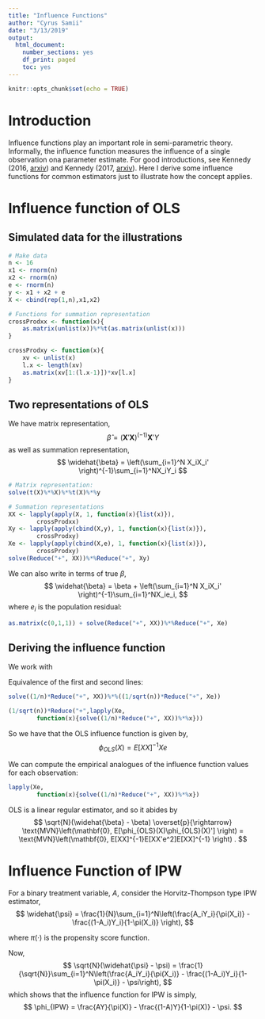 ```yaml
---
title: "Influence Functions"
author: "Cyrus Samii"
date: "3/13/2019"
output: 
  html_document:
    number_sections: yes
    df_print: paged
    toc: yes
---
```


```r
knitr::opts_chunk$set(echo = TRUE)
```

# Introduction

Influence functions play an important role in semi-parametric theory. Informally, the influence function measures the influence of a single observation ona parameter estimate.  For good introductions, see Kennedy (2016, [arxiv](https://arxiv.org/abs/1510.04740)) and Kennedy (2017, [arxiv](https://arxiv.org/abs/1709.06418)).  Here I derive some influence functions for common estimators just to illustrate how the concept applies.

# Influence function of OLS

## Simulated data for the illustrations
```r
# Make data
n <- 16
x1 <- rnorm(n)
x2 <- rnorm(n)
e <- rnorm(n)
y <- x1 + x2 + e
X <- cbind(rep(1,n),x1,x2)

# Functions for summation representation
crossProdxx <- function(x){
	as.matrix(unlist(x))%*%t(as.matrix(unlist(x)))
}

crossProdxy <- function(x){
	xv <- unlist(x)
	l.x <- length(xv)
	as.matrix(xv[1:(l.x-1)])*xv[l.x]
}
```

## Two representations of OLS

We have matrix representation,
$$
\widehat{\beta} = (\mathbf{X}'\mathbf{X})^(-1)\mathbf{X}'Y
$$
as well as summation representation,
$$
\widehat{\beta} = \left(\sum_{i=1}^N X_iX_i' \right)^{-1}\sum_{i=1}^NX_iY_i
$$
```r
# Matrix representation:
solve(t(X)%*%X)%*%t(X)%*%y

# Summation representations
XX <- lapply(apply(X, 1, function(x){list(x)}),
		crossProdxx)
Xy <- lapply(apply(cbind(X,y), 1, function(x){list(x)}),
		crossProdxy)
Xe <- lapply(apply(cbind(X,e), 1, function(x){list(x)}),
		crossProdxy)
solve(Reduce("+", XX))%*%Reduce("+", Xy)
```

We can also write in terms of true $\beta$,
$$
\widehat{\beta} = \beta + \left(\sum_{i=1}^N X_iX_i' \right)^{-1}\sum_{i=1}^NX_ie_i,
$$
where $e_i$ is the population residual:
```r
as.matrix(c(0,1,1)) + solve(Reduce("+", XX))%*%Reduce("+", Xe)
```

## Deriving the influence function

We work with
\begin{align*}
\sqrt{N}(\widehat{\beta} - \beta) & = \left(\frac{1}{N}\sum_{i=1}^N X_iX_i' \right)^{-1}\frac{1}{\sqrt{N}}\sum_{i=1}^NX_ie_i \\
& = \frac{1}{\sqrt{N}}\sum_{i=1}^N \left(\frac{1}{N}\sum_{i=1}^N X_iX_i' \right)^{-1}X_ie_i \\
& = \frac{1}{\sqrt{N}}\sum_{i=1}^N E[X_iX_i]^{-1}X_ie_i + o_N(1).
\end{align*}


Equivalence of the first and second lines:

```r
solve((1/n)*Reduce("+", XX))%*%((1/sqrt(n))*Reduce("+", Xe))

(1/sqrt(n))*Reduce("+",lapply(Xe,
		function(x){solve((1/n)*Reduce("+", XX))%*%x}))
```

So we have that the OLS influence function is given by,
$$
\phi_{OLS}(X) = E[XX]^{-1}Xe
$$

We can compute the empirical analogues of the influence function values for each observation:
```r
lapply(Xe,
		function(x){solve((1/n)*Reduce("+", XX))%*%x})
```

OLS is a linear regular estimator, and so it abides by
$$
\sqrt{N}(\widehat{\beta} - \beta) \overset{p}{\rightarrow} \text{MVN}\left(\mathbf{0}, E[\phi_{OLS}(X)\phi_{OLS}(X)'] \right) = \text{MVN}\left(\mathbf{0}, E[XX]^{-1}E[XX'e^2]E[XX]^{-1} \right) .
$$

# Influence Function of IPW

For a binary treatment variable, $A$, consider the Horvitz-Thompson type IPW estimator,
$$
\widehat{\psi} = \frac{1}{N}\sum_{i=1}^N\left(\frac{A_iY_i}{\pi(X_i)} - \frac{(1-A_i)Y_i}{1-\pi(X_i)} \right),
$$

where $\pi(\cdot)$ is the propensity score function.

Now,
$$
\sqrt{N}(\widehat{\psi} - \psi) = \frac{1}{\sqrt{N}}\sum_{i=1}^N\left(\frac{A_iY_i}{\pi(X_i)} - \frac{(1-A_i)Y_i}{1-\pi(X_i)}  - \psi\right),
$$
which shows that the influence function for IPW is simply,
$$
\phi_{IPW} = \frac{AY}{\pi(X)} - \frac{(1-A)Y}{1-\pi(X)} - \psi.
$$
